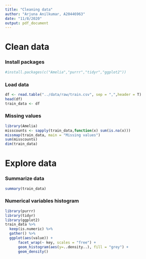 ```yaml
---
title: "Cleaning data"
author: "Arjuna Anilkumar, A20446963"
date: "11/8/2020"
output: pdf_document
---
```




# Clean data 

### Install packages

```r
#install.packages(c("Amelia","purrr","tidyr","ggplot2"))
```

### Load data

```r
df <- read.table("../data/raw/train.csv", sep = ",",header = T)
head(df)
train_data <- df
```

### Missing values

```r
library(Amelia)
misscounts <- sapply(train_data,function(x) sum(is.na(x)))
missmap(train_data, main = "Missing values")
sum(misscounts)
dim(train_data)
```


# Explore data

### Summarize data

```r
summary(train_data)
```

### Numerical variables histogram

```r
library(purrr)
library(tidyr)
library(ggplot2)
train_data %>%
  keep(is.numeric) %>% 
  gather() %>% 
  ggplot(aes(value)) + 
      facet_wrap(~ key, scales = "free") + 
      geom_histogram(aes(y=..density..), fill = "grey") + 
      geom_density()
```


